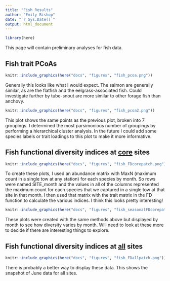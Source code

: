 ```yaml
---
title: "Fish Results"
author: "Emily Bishop"
date: "`r Sys.Date()`"
output: html_document
---
```


```r
library(here)
```

This page will contain preliminary analyses for fish data.

## Fish trait PCoAs

```r
knitr::include_graphics(here("docs", "figures", "fish_pcoa.png"))
```


Generally this looks like what I would expect. The salmon are generally similar, as are the flatfish and the eelgrass-associated fish. Could investigate further by tube-snout are more similar to other forage fish than anchovy. 


```r
knitr::include_graphics(here("docs", "figures", "fish_pcoa2.png"))
```

This plot shows the same points as the previous plot, broken into 7 groupings. I determined the most parsimonious number of groupings by performing a hierarchical cluster analysis. In the future I could add some species labels or trait loadings to this plot to make it more informative.


## Fish functional diversity indices at <ins>**core**</ins> sites

```r
knitr::include_graphics(here("docs", "figures", "fish_FDcorepatch.png"))
```
To create these plots, I used an abundance matrix with MaxN (maximum count in a single tow at any station) for each species by month. So rows were named SITE_month and the values in all of the columns represented the maximum count for each species that we captured in a single tow at that site in that month. I then used that matrix with the trait matrix in the FD function to calculate the various indices. I think this looks pretty interesting!

```r
knitr::include_graphics(here("docs", "figures", "fish_seasonalFDcorepatch.png"))
```
These plots were created with the same methods above but displayed by month to see how diversity varies by month. Will need to look at these more to decide if there are interesting things to explore. 


## Fish functional diversity indices at <ins>**all**</ins> sites
```r
knitr::include_graphics(here("docs", "figures", "fish_FDallpatch.png"))
```
There is probably a better way to display these data. This shows the snapshot of June data for all sites. 